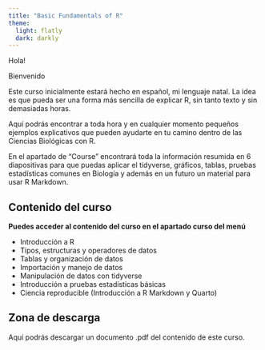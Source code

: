 ```yaml
---
title: "Basic Fundamentals of R"
theme:
  light: flatly
  dark: darkly
---
```


Hola!

Bienvenido

Este curso inicialmente estará hecho en español, mi lenguaje natal. La idea es que pueda ser una forma más sencilla de explicar R, sin tanto texto y sin demasiadas horas.

Aquí podrás encontrar a toda hora y en cualquier momento pequeños ejemplos explicativos que pueden ayudarte en tu camino dentro de las Ciencias Biológicas con R.

En el apartado de "Course" encontrará toda la información resumida en 6 diapositivas para que puedas aplicar el tidyverse, gráficos, tablas, pruebas estadísticas comunes en Biología y además en un futuro un material para usar R Markdown.

## Contenido del curso {.scrollable}

**Puedes acceder al contenido del curso en el apartado curso del menú**

-   Introducción a R
-   Tipos, estructuras y operadores de datos
-   Tablas y organización de datos
-   Importación y manejo de datos
-   Manipulación de datos con tidyverse
-   Introducción a pruebas estadísticas básicas
-   Ciencia reproducible (Introducción a R Markdown y Quarto)

## Zona de descarga {.smaller}

Aquí podrás descargar un documento .pdf del contenido de este curso.
